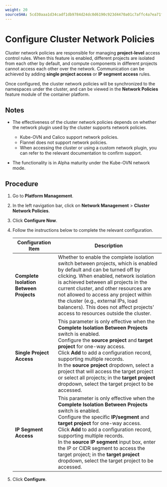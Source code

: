 ```yaml
---
weight: 20
sourceSHA: 5cd30aaa1d34cadf1db9784d24dc0d6190c923d4470a01c7affc4a7ea71f76ed
---
```


# Configure Cluster Network Policies

Cluster network policies are responsible for managing **project-level** access control rules. When this feature is enabled, different projects are isolated from each other by default, and compute components in different projects cannot access each other over the network. Communication can be achieved by adding **single project access** or **IP segment access** rules.

Once configured, the cluster network policies will be synchronized to the namespaces under the cluster, and can be viewed in the **Network Policies** feature module of the container platform.

## Notes

- The effectiveness of the cluster network policies depends on whether the network plugin used by the cluster supports network policies.

  - Kube-OVN and Calico support network policies.
  - Flannel does not support network policies.
  - When accessing the cluster or using a custom network plugin, you can refer to the relevant documentation to confirm support.

- The functionality is in Alpha maturity under the Kube-OVN network mode.

## Procedure

1. Go to **Platform Management**.

2. In the left navigation bar, click on **Network Management** > **Cluster Network Policies**.

3. Click **Configure Now**.

4. Follow the instructions below to complete the relevant configuration.

   | Configuration Item                      | Description                                                                                                                                                                                                                                                                                                                                                                                                                                                              |
   | --------------------------------------- | ------------------------------------------------------------------------------------------------------------------------------------------------------------------------------------------------------------------------------------------------------------------------------------------------------------------------------------------------------------------------------------------------------------------------------------------------------------------------ |
   | **Complete Isolation Between Projects** | Whether to enable the complete isolation switch between projects, which is enabled by default and can be turned off by clicking. When enabled, network isolation is achieved between all projects in the current cluster, and other resources are not allowed to access any project within the cluster (e.g., external IPs, load balancers). This does not affect projects' access to resources outside the cluster.                                                     |
   | **Single Project Access**               | This parameter is only effective when the **Complete Isolation Between Projects** switch is enabled.<br />Configure the **source project** and **target project** for one-way access.<br />Click **Add** to add a configuration record, supporting multiple records.<br />In the **source project** dropdown, select a project that will access the target project or select all projects; in the **target project** dropdown, select the target project to be accessed. |
   | **IP Segment Access**                   | This parameter is only effective when the **Complete Isolation Between Projects** switch is enabled.<br />Configure the specific **IP/segment** and **target project** for one-way access.<br />Click **Add** to add a configuration record, supporting multiple records.<br />In the **source IP segment** input box, enter the IP or CIDR segment to access the target project; in the **target project** dropdown, select the target project to be accessed.          |

5. Click **Configure**.
